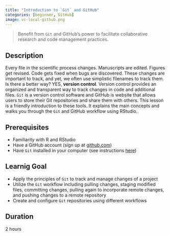 ```yaml
---
title: "Introduction to `Git` and GitHub"
categories: [beginner, GitHub]
image: vc-local-github.png
---
```


> Benefit from `Git` and GitHub's power to facilitate collaborative research and code management practices. 


## Description
Every file in the scientific process changes. Manuscripts are edited. Figures get revised. Code gets fixed when bugs are discovered. These changes are important to track, and yet, we often use simplistic filenames to track them. Is there a better way? YES, **version control**. Version control provides an organized and transparent way to track changes in code and additional files. `Git` is a version control software and GitHub is website that allows users to store their Git repositories and share them with others. This lesson is a friendly introduction to these tools. It explains the main concepts and walks you through the `Git` and GitHub workflow using RStudio.



## Prerequisites
- Familiarity with R and RStudio
- Have a GitHub account (sign up at [github.com](github.com))
- Have `Git` installed in your computer (see instructions [here](https://happygitwithr.com/install-git.html))

## Learnig Goal
-   Apply the principles of `Git` to track and manage changes of a project
-   Utilize the `Git` workflow including pulling changes, staging modified files, committing changes, pulling again to incorporate remote changes, and pushing changes to a remote repository
-   Create and configure `Git` repositories using different workflows

## Duration
2 hours
